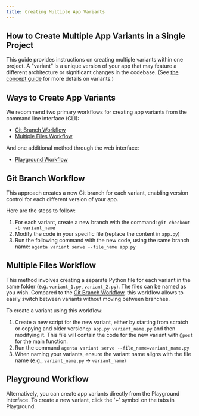 ```yaml
---
title: Creating Multiple App Variants
---
```


## How to Create Multiple App Variants in a Single Project

This guide provides instructions on creating multiple variants within one project. A "variant" is a unique version of your app that may feature a different architecture or significant changes in the codebase. (See [the concept guide](/conceptual/concepts#app-variant) for more details on variants.)

## Ways to Create App Variants

We recommend two primary workflows for creating app variants from the command line interface (CLI):

- [Git Branch Workflow](#git-branch-workflow)
- [Multiple Files Workflow](#multiple-files-workflow)

And one additional method through the web interface:

- [Playground Workflow](#playground-workflow)

## Git Branch Workflow

This approach creates a new Git branch for each variant, enabling version control for each different version of your app.

Here are the steps to follow:

1. For each variant, create a new branch with the command: ```git checkout -b variant_name```
2. Modify the code in your specific file (replace the content in `app.py`)
3. Run the following command with the new code, using the same branch name: ```agenta variant serve --file_name app.py```

## Multiple Files Workflow

This method involves creating a separate Python file for each variant in the same folder (e.g. `variant_1.py`, `variant_2.py`). The files can be named as you wish. Compared to the [Git Branch Workflow](#git-branch-workflow), this workflow allows to easily switch between variants without moving between branches.

To create a variant using this workflow:

1. Create a new script for the new variant, either by starting from scratch or copying and older version```cp app.py variant_name.py``` and then modifying it. This file will contain the code for the new variant with `@post` for the main function.
2. Run the command ```agenta variant serve --file_name=variant_name.py```
3. When naming your variants, ensure the variant name aligns with the file name (e.g., `variant_name.py` -> `variant_name`)


## Playground Workflow

Alternatively, you can create app variants directly from the Playground interface. To create a new variant, click the '+' symbol on the tabs in Playground.



